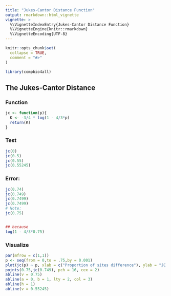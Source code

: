 ```yaml
---
title: "Jukes-Cantor Distance Function"
output: rmarkdown::html_vignette
vignette: >
  %\VignetteIndexEntry{Jukes-Cantor Distance Function}
  %\VignetteEngine{knitr::rmarkdown}
  %\VignetteEncoding{UTF-8}
---
```


```r
knitr::opts_chunk$set(
  collapse = TRUE,
  comment = "#>"
)
```

```r
library(compbio4all)
```


## The Jukes-Cantor Distance


### Function
```r
jc <- function(p){
  K <- -3/4 * log(1 - 4/3*p)
  return(K)
}

```


### Test

```r
jc(0)
jc(0.5)
jc(0.55)
jc(0.55245)
```


### Error:
```r
jc(0.74) 
jc(0.749)
jc(0.7499)
jc(0.7499)
# Note: 
jc(0.75) 


## because
log(1 - 4/3*0.75)
```


### Visualize

```r
par(mfrow = c(1,1))
p <- seq(from = 0,to = .75,by = 0.001)
plot(jc(p) ~ p, xlab = c("Proportion of sites difference"), ylab = "JC distance")
points(0.75,jc(0.749), pch = 16, cex = 2)
abline(v = 0.75)
abline(a = 0, b = 1, lty = 2, col = 3)
abline(h = 1)
abline(v = 0.55245)

```

